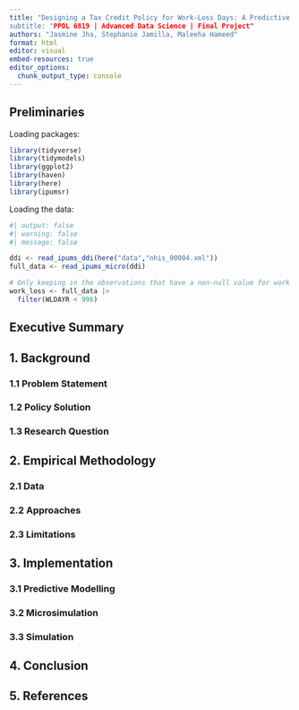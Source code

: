 ```yaml
---
title: "Designing a Tax Credit Policy for Work-Loss Days: A Predictive Modeling and
subtitle: "PPOL 6819 | Advanced Data Science | Final Project"
authors: "Jasmine Jha, Stephanie Jamilla, Maleeha Hameed"
format: html
editor: visual
embed-resources: true
editor_options: 
  chunk_output_type: console
---
```


## Preliminaries

Loading packages: 
```r

library(tidyverse)
library(tidymodels)
library(ggplot2)
library(haven)
library(here)
library(ipumsr)

```

Loading the data:
```r

#| output: false
#| warning: false
#| message: false

ddi <- read_ipums_ddi(here("data","nhis_00004.xml"))
full_data <- read_ipums_micro(ddi)

# Only keeping in the observations that have a non-null value for work loss days (WLDAYR)
work_loss <- full_data |>
  filter(WLDAYR < 996)

```

## Executive Summary

## 1. Background

### 1.1 Problem Statement

### 1.2 Policy Solution

### 1.3 Research Question

## 2. Empirical Methodology

### 2.1 Data

### 2.2 Approaches

### 2.3 Limitations

## 3. Implementation

### 3.1 Predictive Modelling

### 3.2 Microsimulation

### 3.3 Simulation

## 4. Conclusion

## 5. References

